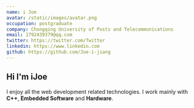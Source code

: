 ```yaml
---
name: i Joe
avatar: /static/images/avatar.png
occupation: postgraduate
company: Chongqing University of Posts and Telecommunications
email: 1792439379@qq.com
twitter: https://twitter.com/Twitter
linkedin: https://www.linkedin.com
github: https://github.com/Joe-i-jiang
---
```


## Hi I'm iJoe

I enjoy all the web development related technologies.
I work mainly with **C++**, **Embedded Software** and **Hardware**.
